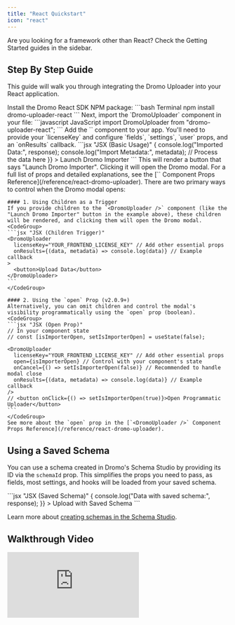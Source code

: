 ```yaml
---
title: "React Quickstart"
icon: "react"
---
```


<Note>
  Are you looking for a framework other than React? Check the Getting Started
  guides in the sidebar.
</Note>

## Step By Step Guide

This guide will walk you through integrating the Dromo Uploader into your React application.

<Steps>
  <Step title="Installation">
    Install the Dromo React SDK NPM package:
    <CodeGroup>
    ```bash Terminal
    npm install dromo-uploader-react
    ```
    </CodeGroup>
    Next, import the `DromoUploader` component in your file:
    <CodeGroup>
    ```javascript JavaScript
    import DromoUploader from "dromo-uploader-react";
    ```
    </CodeGroup>
  </Step>

  <Step title="Basic Usage">
    Add the `<DromoUploader />` component to your app. You'll need to provide your `licenseKey` and configure `fields`, `settings`, `user` props, and an `onResults` callback.
    <CodeGroup>
    ```jsx "JSX (Basic Usage)"
    <DromoUploader
      licenseKey="YOUR_FRONTEND_LICENSE_KEY" // Get this from the Dromo dashboard
      fields={[
        { label: "Name", key: "name" },
        { label: "Email", key: "email_address" },
      ]}
      settings={{
        importIdentifier: "ContactsUpload",
        developmentMode: true,
      }}
      user={{
        id: "user_123",
        name: "Jane Doe",
        email: "jane@example.com",
      }}
      onResults={(response, metadata) => {
        console.log("Imported Data:", response);
        console.log("Import Metadata:", metadata);
        // Process the data here
      }}
    >
      Launch Dromo Importer
    </DromoUploader>
    ```
    </CodeGroup>
    This will render a button that says "Launch Dromo Importer". Clicking it will open the Dromo modal.
    For a full list of props and detailed explanations, see the [`<DromoUploader />` Component Props Reference](/reference/react-dromo-uploader).
  </Step>

  <Step title="Opening the Uploader">
    There are two primary ways to control when the Dromo modal opens:

    #### 1. Using Children as a Trigger
    If you provide children to the `<DromoUploader />` component (like the "Launch Dromo Importer" button in the example above), these children will be rendered, and clicking them will open the Dromo modal.
    <CodeGroup>
    ```jsx "JSX (Children Trigger)"
    <DromoUploader
      licenseKey="YOUR_FRONTEND_LICENSE_KEY" // Add other essential props
      onResults={(data, metadata) => console.log(data)} // Example callback
    >
      <button>Upload Data</button>
    </DromoUploader>
    ```
    </CodeGroup>

    #### 2. Using the `open` Prop (v2.0.9+)
    Alternatively, you can omit children and control the modal's visibility programmatically using the `open` prop (boolean).
    <CodeGroup>
    ```jsx "JSX (Open Prop)"
    // In your component state
    // const [isImporterOpen, setIsImporterOpen] = useState(false);

    <DromoUploader
      licenseKey="YOUR_FRONTEND_LICENSE_KEY" // Add other essential props
      open={isImporterOpen} // Control with your component's state
      onCancel={() => setIsImporterOpen(false)} // Recommended to handle modal close
      onResults={(data, metadata) => console.log(data)} // Example callback
    />
    // <button onClick={() => setIsImporterOpen(true)}>Open Programmatic Uploader</button>
    ```
    </CodeGroup>
    See more about the `open` prop in the [`<DromoUploader />` Component Props Reference](/reference/react-dromo-uploader).

  </Step>
</Steps>

## Using a Saved Schema

You can use a schema created in Dromo's Schema Studio by providing its ID via the `schemaId` prop. This simplifies the props you need to pass, as fields, most settings, and hooks will be loaded from your saved schema.

<CodeGroup>
  ```jsx "JSX (Saved Schema)"
  <DromoUploader
    licenseKey="YOUR_LICENSE_KEY"
    schemaId="YOUR_SCHEMA_ID_FROM_DASHBOARD"
    user={{ id: "user_123" }}
    // Optionally override importIdentifier or developmentMode from saved schema:
    // settings={{ importIdentifier: "OverrideName", developmentMode: false }}
    onResults={(response, metadata) => {
      console.log("Data with saved schema:", response);
    }}
  >
    Upload with Saved Schema
  </DromoUploader>
  ```
</CodeGroup>

Learn more about [creating schemas in the Schema Studio](/guides/schema-builder).

## Walkthrough Video[​](#walkthrough-video "Direct link to Walkthrough video")

<iframe
  className="w-full aspect-video rounded-xl"
  src="https://player.vimeo.com/video/722765552"
  title="Walkthrough video"
  frameBorder="0"
  allow="accelerometer; autoplay; clipboard-write; encrypted-media; gyroscope; picture-in-picture"
  allowFullScreen
/>

Want a more detailed walkthrough? Jeff will escort you step-by-step through the process.
